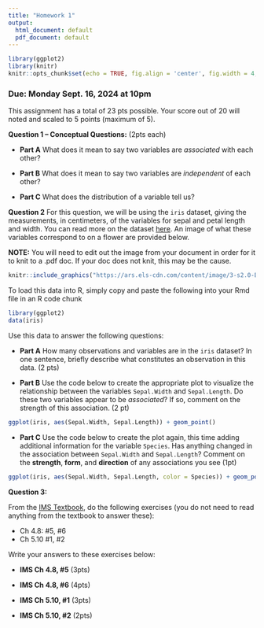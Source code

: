 ---
title: "Homework 1"
output:
  html_document: default
  pdf_document: default
---

```{r setup, include=FALSE}
library(ggplot2)
library(knitr)
knitr::opts_chunk$set(echo = TRUE, fig.align = 'center', fig.width = 4, fig.height = 4)
```

### Due: Monday Sept. 16, 2024 at 10pm

This assignment has a total of 23 pts possible. Your score out of 20 will noted and scaled to 5 points (maximum of 5).

**Question 1 -- Conceptual Questions:** (2pts each)

  - **Part A** What does it mean to say two variables are *associated* with each other?

  - **Part B** What does it mean to say two variables are *independent* of each other?
  
  - **Part C** What does the distribution of a variable tell us?

**Question 2** For this question, we will be using the `iris` dataset, giving the measurements, in centimeters, of the variables for sepal and petal length and width. You can read more on the dataset [here](https://en.wikipedia.org/wiki/Iris_flower_data_set). An image of what these variables correspond to on a flower are provided below.

**NOTE:** You will need to edit out the image from your document in order for it to knit to a .pdf doc. If your doc does not knit, this may be the cause.

```{r, out.width = "400px", fig.align='center', echo = FALSE}
knitr::include_graphics("https://ars.els-cdn.com/content/image/3-s2.0-B9780128147610000034-f03-01-9780128147610.jpg")
```

To load this data into R, simply copy and paste the following into your Rmd file in an R code chunk

```{r}
library(ggplot2)
data(iris)
```

Use this data to answer the following questions:

  - **Part A** How many observations and variables are in the `iris` dataset? In one sentence, briefly describe what constitutes an observation in this data. (2 pts)
  
  - **Part B** Use the code below to create the appropriate plot to visualize the relationship between the variables `Sepal.Width` and `Sepal.Length`. Do these two variables appear to be *associated*? If so, comment on the strength of this association. (2 pt)
  
```{r}
ggplot(iris, aes(Sepal.Width, Sepal.Length)) + geom_point()
```
  
  - **Part C** Use the code below to create the plot again, this time adding additional information for the variable `Species`. Has anything changed in the association between `Sepal.Width` and `Sepal.Length`? Comment on the **strength**, **form**, and **direction** of any associations you see (1pt)

```{r}
ggplot(iris, aes(Sepal.Width, Sepal.Length, color = Species)) + geom_point()
```


**Question 3:**

From the [IMS Textbook](https://openintro-ims.netlify.app/), do the following exercises (you do not need to read anything from the textbook to answer these): 

- Ch 4.8: #5, #6
- Ch 5.10 #1, #2

Write your answers to these exercises below:

  - **IMS Ch 4.8, #5** (3pts)
  
  - **IMS Ch 4.8, #6** (4pts)
  
  - **IMS Ch 5.10, #1** (3pts)
  
  - **IMS Ch 5.10, #2** (2pts)